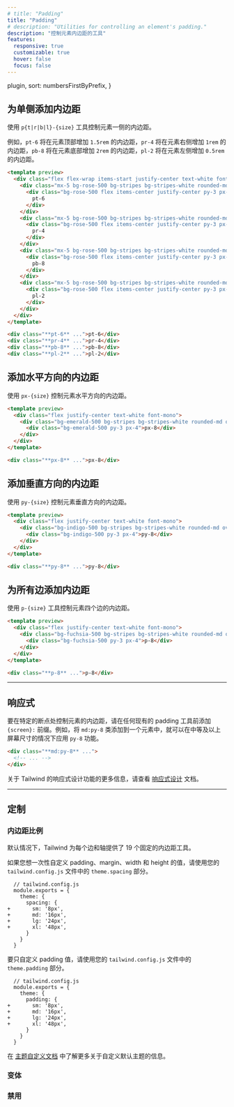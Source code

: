 ```yaml
---
# title: "Padding"
title: "Padding"
# description: "Utilities for controlling an element's padding."
description: "控制元素内边距的工具"
features:
  responsive: true
  customizable: true
  hover: false
  focus: false
---
```



  plugin,
  sort: numbersFirstByPrefix,
}

<!-- ## Add padding to a single side -->
## 为单侧添加内边距

<!-- Control the padding on one side of an element using the `p{t|r|b|l}-{size}` utilities. -->
使用 `p{t|r|b|l}-{size}` 工具控制元素一侧的内边距。

<!-- For example, `pt-6` would add `1.5rem` of padding to the top of an element, `pr-4` would add `1rem` of padding to the right of an element, `pb-8` would add `2rem` of padding to the bottom of an element, and `pl-2` would add `0.5rem` of padding to the left of an element. -->
例如，`pt-6` 将在元素顶部增加 `1.5rem` 的内边距，`pr-4` 将在元素右侧增加 `1rem` 的内边距，`pb-8`  将在元素底部增加 `2rem` 的内边距，`pl-2` 将在元素左侧增加 `0.5rem`的内边距。

```html rose
<template preview>
  <div class="flex flex-wrap items-start justify-center text-white font-mono -mx-5">
    <div class="mx-5 bg-rose-500 bg-stripes bg-stripes-white rounded-md overflow-hidden pt-6">
      <div class="bg-rose-500 flex items-center justify-center py-3 px-4">
        pt-6
      </div>
    </div>
    <div class="mx-5 bg-rose-500 bg-stripes bg-stripes-white rounded-md overflow-hidden pr-4 mt-6">
      <div class="bg-rose-500 flex items-center justify-center py-3 px-4">
        pr-4
      </div>
    </div>
    <div class="mx-5 bg-rose-500 bg-stripes bg-stripes-white rounded-md overflow-hidden pb-8 mt-6">
      <div class="bg-rose-500 flex items-center justify-center py-3 px-4">
        pb-8
      </div>
    </div>
    <div class="mx-5 bg-rose-500 bg-stripes bg-stripes-white rounded-md overflow-hidden pl-2 mt-6">
      <div class="bg-rose-500 flex items-center justify-center py-3 px-4">
        pl-2
      </div>
    </div>
  </div>
</template>

<div class="**pt-6** ...">pt-6</div>
<div class="**pr-4** ...">pr-4</div>
<div class="**pb-8** ...">pb-8</div>
<div class="**pl-2** ...">pl-2</div>
```

<!-- ## Add horizontal padding -->
## 添加水平方向的内边距

<!-- Control the horizontal padding of an element using the `px-{size}` utilities. -->
使用 `px-{size}` 控制元素水平方向的内边距。

```html emerald
<template preview>
  <div class="flex justify-center text-white font-mono">
    <div class="bg-emerald-500 bg-stripes bg-stripes-white rounded-md overflow-hidden px-8">
      <div class="bg-emerald-500 py-3 px-4">px-8</div>
    </div>
  </div>
</template>

<div class="**px-8** ...">px-8</div>
```

<!-- ## Add vertical padding -->
## 添加垂直方向的内边距

<!-- Control the vertical padding of an element using the `py-{size}` utilities. -->
使用 `py-{size}` 控制元素垂直方向的内边距。

```html indigo
<template preview>
  <div class="flex justify-center text-white font-mono">
    <div class="bg-indigo-500 bg-stripes bg-stripes-white rounded-md overflow-hidden py-8">
      <div class="bg-indigo-500 py-3 px-4">py-8</div>
    </div>
  </div>
</template>

<div class="**py-8** ...">py-8</div>
```

<!-- ## Add padding to all sides -->
## 为所有边添加内边距

<!-- Control the padding on all sides of an element using the `p-{size}` utilities. -->
使用 `p-{size}` 工具控制元素四个边的内边距。

```html fuchsia
<template preview>
  <div class="flex justify-center text-white font-mono">
    <div class="bg-fuchsia-500 bg-stripes bg-stripes-white rounded-md overflow-hidden p-8">
      <div class="bg-fuchsia-500 py-3 px-4">p-8</div>
    </div>
  </div>
</template>

<div class="**p-8** ...">p-8</div>
```

---

<!-- ## Responsive -->
## 响应式

<!-- To control the padding of an element at a specific breakpoint, add a `{screen}:` prefix to any existing padding utility. For example, adding the class `md:py-8` to an element would apply the `py-8` utility at medium screen sizes and above. -->
要在特定的断点处控制元素的内边距，请在任何现有的 padding 工具前添加 `{screen}:` 前缀。例如，将 `md:py-8` 类添加到一个元素中，就可以在中等及以上屏幕尺寸的情况下应用 `py-8` 功能。

```html
<div class="**md:py-8** ...">
  <!-- ... -->
</div>
```

<!-- For more information about Tailwind's responsive design features, check out the [Responsive Design](/docs/responsive-design) documentation. -->
关于 Tailwind 的响应式设计功能的更多信息，请查看 [响应式设计](/docs/responsive-design) 文档。

---

## 定制

<!-- ### Padding scale -->
### 内边距比例

<!-- By default Tailwind provides 19 fixed padding utilities for each side and axis. -->
默认情况下，Tailwind 为每个边和轴提供了 19 个固定的内边距工具。

<!-- If you'd like to customize these values for padding, margin, width, and height all at once, use the `theme.spacing` section of your `tailwind.config.js` file. -->
如果您想一次性自定义 padding、margin、width 和 height 的值，请使用您的 `tailwind.config.js` 文件中的 `theme.spacing` 部分。

```diff-js
  // tailwind.config.js
  module.exports = {
    theme: {
      spacing: {
+       sm: '8px',
+       md: '16px',
+       lg: '24px',
+       xl: '48px',
      }
    }
  }
```

<!-- To customize only the padding values, use the `theme.padding` section of your `tailwind.config.js` file. -->
要只自定义 padding 值，请使用您的 `tailwind.config.js` 文件中的 `theme.padding` 部分。

```diff-js
  // tailwind.config.js
  module.exports = {
    theme: {
      padding: {
+       sm: '8px',
+       md: '16px',
+       lg: '24px',
+       xl: '48px',
      }
    }
  }
```

<!-- Learn more about customizing the default theme in the [theme customization documentation](/docs/theme#customizing-the-default-theme). -->
在 [主题自定义文档](/docs/theme#customizing-the-default-theme) 中了解更多关于自定义默认主题的信息。

### 变体

<Variants plugin="padding" />

### 禁用

<Disabling plugin="padding" />
